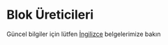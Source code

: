 
# Blok Üreticileri

Güncel bilgiler için lütfen [İngilizce](/en/architecture/block-producers) belgelerimize bakın